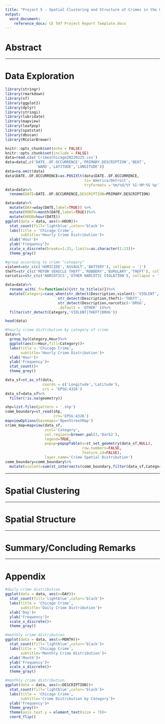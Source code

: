 ```yaml
---
title: "Project 5 - Spatial Clustering and Structure of Crimes in the City of Chicago"
output:
  word_document:
    reference_docx: CE 597 Project Report Template.docx
---
```


# Abstract

------------------------------------------------------------------------

# Data Exploration

```r
library(stringr)
library(rmarkdown)
library(sf)
library(ggplot2)
library(dplyr)
library(stringi)
library(lubridate)
library(mapview)
library(leafpop)
library(spatstat)
library(dbscan)
library(RColorBrewer)

knitr::opts_chunk$set(echo = FALSE)
knitr::opts_chunk$set(include = FALSE)
data=read.csv('CrimesChicago20220225.csv')
data=data[,c('DATE..OF.OCCURRENCE','PRIMARY.DESCRIPTION','BEAT',
              'WARD','LATITUDE','LONGITUDE')]
data=na.omit(data)
data$DATE..OF.OCCURRENCE=as.POSIXlt(data$DATE..OF.OCCURRENCE,
                                    tz='America/Detroit',
                                    tryFormats ='%m/%d/%Y %I:%M:%S %p')
data=data%>%
  rename(DATE=DATE..OF.OCCURRENCE,DESCRIPTION=PRIMARY.DESCRIPTION)
```

```r
data=data%>%
  mutate(DAY=wday(DATE,label=TRUE)) %>%
  mutate(MONTH=month(DATE,label=TRUE))%>%
  mutate(HOUR=hour(DATE))
ggplot(data = data, aes(x=HOUR))+
  stat_count(fill='lightblue',color='black')+
  labs(title = 'Chicago Crime',
       subtitle='Hourly Crime Distribution')+
  xlab('Hour')+
  ylab('Frequency')+
  scale_x_discrete(breaks=1:23, limits=as.character(1:23))+
  theme_gray()
```

```r
#group according to crime "category"
violent=str_c(c('HOMICIDE','ASSAULT','BATTERY'), collapse = '|')
theft=str_c(c('MOTOR VEHICLE THEFT','ROBBERY','BURGLARY','THEFT'), collapse = '|')
narcotic=str_c(c('NARCOTICS','OTHER NARCOTIC VIOLATION'), collapse = '|')

data=data%>%
  rename_with(.fn=function(x){str_to_title(x)})%>%
  mutate(Category=case_when(str_detect(Description,violent)~'VIOLENT',
                        str_detect(Description,theft)~'THEFT',
                        str_detect(Description,narcotic)~'DRUG',
                        .default = 'OTHER' ))%>%
  filter(str_detect(Category,'VIOLENT|THEFT|DRUG'))

head(data)
```

```r
#hourly crime distribution by category of crime
data%>%
  group_by(Category,Hour)%>%
  ggplot(aes(x=Hour,fill=Category))+
  labs(title = 'Chicago Crime',
       subtitle='Hourly Crime Distribution')+
  xlab('Hour')+
  ylab('Frequency')+
  stat_count()+
  theme_grey()

```

```r
data_sf=st_as_sf(data,
                 coords = c('Longitude','Latitude'),
                 crs = 'EPSG:4326')
data_sf=data_sf%>%
  filter(!is.na(geometry))

shp=list.files(pattern = '.shp')
comm_boundary=st_read(shp, 
                      crs='EPSG:4326')
mapviewOptions(basemaps='OpenStreetMap')
crime_map=mapview(data_sf,
                  zcol='Category',
                  col.regions=brewer.pal(3,'Dark2'),
                  legend=TRUE,
                  popup=popupTable(x=st_set_geometry(data_sf,NULL),
                                   row.numbers=FALSE,
                                   feature.id=FALSE),
                  layer.name='Crime Spatial Distribution')
comm_boundary=comm_boundary%>%
  mutate(violent=sum(st_intersects(comm_boundary,filter(data_sf,Category=='VIOLENT'), sparse=FALSE)))
```

------------------------------------------------------------------------

# Spatial Clustering

------------------------------------------------------------------------

# Spatial Structure

------------------------------------------------------------------------

# Summary/Concluding Remarks

------------------------------------------------------------------------

# Appendix

```r
#daily crime distribution
ggplot(data = data, aes(x=DAY))+
  stat_count(fill='lightblue',color='black')+
  labs(title = 'Chicago Crime',
       subtitle='Daily Crime Distribution')+
  xlab('Day')+
  ylab('Frequency')+
  scale_x_discrete()+
  theme_gray()
```

```r
#monthly crime distribution
ggplot(data = data, aes(x=MONTH))+
  stat_count(fill='lightblue',color='black')+
  labs(title = 'Chicago Crime',
       subtitle='Monthly Crime Distribution')+
  xlab('Month')+
  ylab('Frequency')+
  scale_x_discrete()+
  theme_gray()
```

```r
#monthly crime distribution
ggplot(data = data, aes(x=DESCRIPTION))+
  stat_count(fill='lightblue',color='black')+
  labs(title = 'Chicago Crime',
       subtitle='Crime Distribution by Category')+
  ylab('Frequency')+
  theme_grey()+
  theme(axis.text.y = element_text(size = 7))+
  coord_flip()
```
